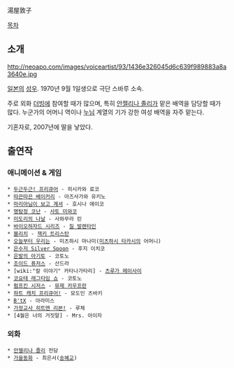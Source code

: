 湯屋敦子

[[목차]]

== 소개 ==

http://neoapo.com/images/voiceartist/93/1436e326045d6c639f989883a8a3640e.jpg

[[일본]]의 [[성우]]. 1970년 9월 1일생으로 극단 스바루 소속.

주로 외화 [[더빙]]에 참여할 때가 많으며, 특히 [[안젤리나 졸리]]가 맡은 배역을 담당할 때가 많다. 누군가의 어머니 역이나 [[누님]] 계열의 기가 강한 여성 배역을 자주 맡는다.

기혼자로, 2007년에 딸을 낳았다.

== 출연작 ==
=== 애니메이션 & 게임 === 
 * [[두근두근! 프리큐어]] - 히시카와 료코
 * [[따끈따끈 베이커리]] - 아즈사가와 유키노
 * [[마리아님이 보고 계셔]] - 호시나 에이코
 * [[명탐정 코난]] - [[사토 미와코]]
 * [[미도리의 나날]] - 사와무라 린
 * [[바이오하자드 시리즈]] - [[질 발렌타인]]
 * [[블리치]] - [[잭키 트리스탄]]
 * [[오늘부터 우리는]] - 미츠하시 마나미([[미츠하시 타카시]]의 어머니)
 * [[은수저 Silver Spoon]] - 후지 이치코
 * [[은발의 아기토]] - 코토노
 * [[조이드 퓨저스]] - 산드라
 * [wiki:"칼 이야기" 카타나가타리] - [[츠루가 메이사이]]
 * [[코요테 래그타임 쇼]] - 코토노
 * [[펌프킨 시저스]] - [[뮤제 카우프란]]
 * [[하트 캐치 프리큐어!]] - 묘도인 츠바키
 * [[B'tX]] - 아라미스
 * [[가정교사 히트맨 리본!]] - 루체
 * [4월은 너의 거짓말] - Mrs. 아이자

=== 외화 ===
 * [[안젤리나 졸리]] 전담
 * [[가을동화]] - 최은서([[송혜교]])
